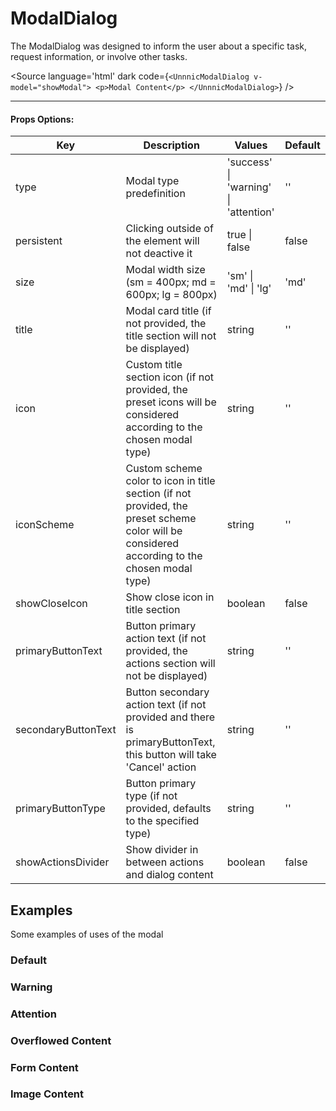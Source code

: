 

<Meta of={ModalDialogStories}/>

# ModalDialog

The ModalDialog was designed to inform the user about a specific task, request information, or involve other tasks.

<Source
  language='html'
  dark
  code={`
    <UnnnicModalDialog v-model="showModal">
    <p>Modal Content</p>
</UnnnicModalDialog>
  `}
/>

---

#### **Props Options:**

| Key                 | Description                                                                                                                                   | Values                                | Default |
|---------------------|-----------------------------------------------------------------------------------------------------------------------------------------------|---------------------------------------|---------|
| type                | Modal type predefinition                                                                                                                      | 'success' \| 'warning' \| 'attention' | ''      |
| persistent          | Clicking outside of the element will not deactive it                                                                                          | true \| false                         | false   |
| size                | Modal width size (sm = 400px; md = 600px; lg = 800px)                                                                                         | 'sm' \| 'md' \| 'lg'                  | 'md'    |
| title               | Modal card title (if not provided, the title section will not be displayed)                                                                   | string                                | ''      |
| icon                | Custom title section icon (if not provided, the preset icons will be considered according to the chosen modal type)                           | string                                | ''      |
| iconScheme          | Custom scheme color to icon in title section (if not provided, the preset scheme color will be considered according to the chosen modal type) | string                                | ''      |
| showCloseIcon       | Show close icon in title section                                                                                                              | boolean                               | false   |
| primaryButtonText   | Button primary action text (if not provided, the actions section will not be displayed)                                                       | string                                | ''      |
| secondaryButtonText | Button secondary action text (if not provided and there is primaryButtonText, this button will take 'Cancel' action                           | string                                | ''      |
| primaryButtonType   | Button primary type (if not provided, defaults to the specified type)                                                                         | string                                | ''      |
| showActionsDivider  | Show divider in between actions and dialog content                                                                                            | boolean                               | false   |

## Examples
Some examples of uses of the modal

### Default

<Story of={ModalDialogStories.Default} />

### Warning

<Story of={ModalDialogStories.Warning} />

### Attention

<Story of={ModalDialogStories.Attention} />

### Overflowed Content

<Story of={ModalDialogStories.Overflowed} />

### Form Content

<Story of={ModalDialogStories.Form} />

### Image Content

<Story of={ModalDialogStories.Image} />